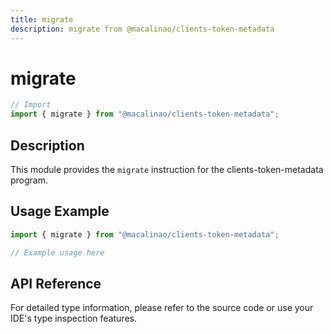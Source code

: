 ```yaml
---
title: migrate
description: migrate from @macalinao/clients-token-metadata
---
```


# migrate

```typescript
// Import
import { migrate } from "@macalinao/clients-token-metadata";
```

## Description

This module provides the `migrate` instruction for the clients-token-metadata program.

## Usage Example

```typescript
import { migrate } from "@macalinao/clients-token-metadata";

// Example usage here
```

## API Reference

For detailed type information, please refer to the source code or use your IDE's type inspection features.

